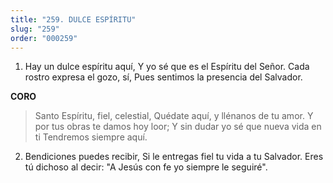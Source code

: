 ```yaml
---
title: "259. DULCE ESPÍRITU"
slug: "259"
order: "000259"
---
```


1. Hay un dulce espíritu aquí,
Y yo sé que es el Espíritu del Señor. Cada rostro expresa el gozo, sí, Pues sentimos la presencia del Salvador.

**CORO**
> Santo Espíritu, fiel, celestial, Quédate aquí, y llénanos de tu amor. Y por tus obras te damos hoy loor;
Y sin dudar yo sé que nueva vida en ti Tendremos siempre aquí.

2. Bendiciones puedes recibir,
Si le entregas fiel tu vida a tu Salvador. Eres tú dichoso al decir:
"A Jesús con fe yo siempre le seguiré".